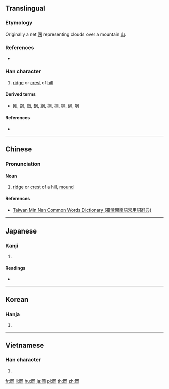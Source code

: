{{also|𫝍|冈}}
==Translingual==

===Etymology===
{{Han compound|网|山|t1=net|t2=hill|ls=ic}}

Originally a net [[网]] representing clouds over a mountain [[山]].

===References===
* {{cite-web
|url=http://internationalscientific.org/CharacterEtymology.aspx?characterInput=岡
|title=岡
|work=Chinese Etymology
|author=Richard Sears
|language=English/Mandarin
|accessdate=2014-02-26}}

===Han character===
{{Han char|rn=46|rad=山|as=05|sn=8|four=77220|canj=BTU|ids=⿵冂⿱䒑山}}

# [[ridge]] or [[crest]] of [[hill]]

====Derived terms====
* [[剛]], [[鋼]], [[崗]], [[罁]], [[綱]], [[掆]], [[棡]], [[犅]], [[碙]], [[堈]]

====References====
* {{Han ref|kx=0308.390|dkj=07962|dj=0608.250|hdz=10100.140|uh=5CA1|ud=23713|bh=A9A3|bd=43427}}

----

==Chinese==
{{zh-forms|s=冈}}

===Pronunciation===
{{zh-pron
|m=gāng
|c=gong1
|h=
|mn=kong
|w=
|mc=y
|oc=y
|ma=|ma2=
|cat=n
}}

====Noun====
{{zh-noun}}

# [[ridge]] or [[crest]] of a hill, [[mound]]

====References====
* [http://twblg.dict.edu.tw/holodict_new/index.html Taiwan Min Nan Common Words Dictionary (臺灣閩南語常用詞辭典)]

----

==Japanese==

===Kanji===
{{ja-kanji|grade=|rs=山05}}

# {{defn|lang=ja|sort=山05}}

====Readings====
* {{ja-readings|on=[[こう]] (kō)|kun=[[おか]] (oka)}}

----

==Korean==

===Hanja===
{{ko-hanja|hangeul=강|rv=gang|mr=kang}}

# {{defn|lang=ko|sort=山05}}

----

==Vietnamese==

===Han character===
{{vi-hantu|[[cương]]|rs=山05}}

# {{defn|lang=vi|sort=山05}}

[[fr:岡]]
[[li:岡]]
[[hu:岡]]
[[ja:岡]]
[[pl:岡]]
[[th:岡]]
[[zh:岡]]